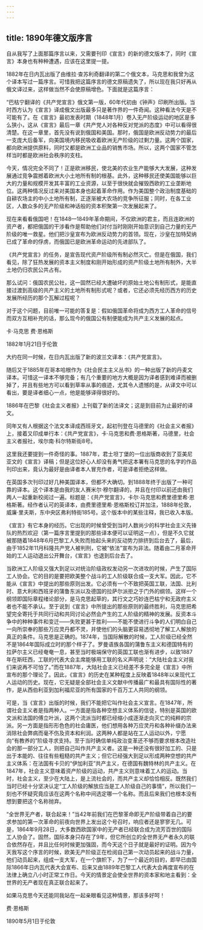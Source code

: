 ```yaml
---
---
---
```

title: 1890年德文版序言
---

自从我写了上面那篇序言以来，又需要刊印《宣言》的新的德文版本了，同时《宣言》本身也有种种遭遇，应该在这里提一提。

1882年在日内瓦出版了由维拉·查苏利奇翻译的第二个俄文本，马克思和我曾为这个译本写过一篇序言。可惜我把这篇序言的德文原稿遗失了，所以现在我只好再从俄文译过来，这样做当然不会使原稿增色。下面就是这篇序言：

“巴枯宁翻译的《共产党宣言》俄文第一版，60年代初由《钟声》印刷所出版。当时西方认为《宣言》译成俄文出版最多只是著作界的一件奇闻。这种看法今天是不可能有了。在《宣言》最初发表时期（1848年1月）卷入无产阶级运动的地区是多么狭小，这从《宣言》最后一章《共产党人对各种反对党派的态度》中可以看得很清楚。在这一章里，首先没有说到俄国和美国。那时，俄国是欧洲反动势力的最后一支庞大后备军，向美国境内移民吸收着欧洲无产阶级的过剩力量。这两个国家，都向欧洲提供原料，同时又都是欧洲工业品的销售市场。所以，这两个国家不管怎样当时都是欧洲社会秩序的支柱。

今天，情况完全不同了！正是欧洲移民，使北美的农业生产能够大大发展，这种发展通过竞争震撼着欧洲大小土地所有制的根基。此外，这种移民还使美国能够以巨大的力量和规模开发其丰富的工业资源，以至于很快就会摧毁西欧的工业垄断地位。这两种情况反过来对美国本身也起着革命作用。作为美国整个政治制度基础的自耕农场主的中小土地所有制，正逐渐被大农场的竞争所征服；同时，在各工业区，人数众多的无产阶级和神话般的资本积聚第一次发展起来了。

现在来看看俄国吧！在1848—1849年革命期间，不仅欧洲的君主，而且连欧洲的资产者，都把俄国的干涉看作是帮助他们对付当时刚刚开始意识到自己力量的无产阶级的唯一救星。他们把沙皇宣布为欧洲反动势力的首领。现在，沙皇在加特契纳已成了革命的俘虏，而俄国已是欧洲革命运动的先进部队了。

《共产党宣言》的任务，是宣告现代资产阶级所有制必然灭亡。但是在俄国，我们看见，除了狂热发展的资本主义制度和刚开始形成的资产阶级土地所有制外，大半土地仍归农民公共占有。

那么试问：俄国农民公社，这一固然已经大遭破坏的原始土地公有制形式，是能直接过渡到高级的共产主义的土地所有制形式呢？或者，它还必须先经历西方的历史发展所经历的那个瓦解过程呢？

对于这个问题，目前唯一可能的答复是：假如俄国革命将成为西方工人革命的信号而双方互相补充的话，那么现今的俄国公有制便能成为共产主义发展的起点。

卡·马克思 费·恩格斯

1882年1月21日于伦敦

大约在同一时候，在日内瓦出版了新的波兰文译本：《共产党宣言》。

随后又于1885年在哥本哈根作为《社会民主主义丛书》的一种出版了新的丹麦文译本。可惜这一译本不够完备；有几个重要的地方大概是因为译者感到难译而被删掉了，并且有些地方可以看到草率从事的痕迹，尤其令人遗憾的是，从译文中可以看出，要是译者细心一点，他是能够译得很好的。

1886年在巴黎《社会主义者报》上刊载了新的法译文；这是到目前为止最好的译文。

同年又有人根据这个法文本译成西班牙文，起初刊登在马德里的《社会主义者报》上，接着又印成单行本：《共产党宣言》，卡·马克思和费·恩格斯著，马德里，社会主义者报社，埃尔南·科尔特斯街8号。

这里我还要提到一件奇怪的事。1887年，君士坦丁堡的一位出版商收到了亚美尼亚文的《宣言》译稿；但是这位好心人却没有勇气把这本署有马克思的名字的作品刊印出来，竟认为最好是由译者本人冒充作者，可是译者拒绝这样做。

在英国多次刊印过好几种美国译本，但都不大确切。到1888年终于出版了一种可靠的译本。这个译本是由我的友人赛米尔·穆尔翻译的，并且在付印以前还由我们两人一起重新校阅过一遍。标题是：《共产党宣言》，卡尔·马克思和费里德里希·恩格斯著。经作者认可的英译本，由费里德里希·恩格斯校订并加注，1888年伦敦，威廉·里夫斯，东中央区弗利特街185号。这个版本中的某些注释，我已收入本版。

《宣言》有它本身的经历。它出现的时候曾受到当时人数尚少的科学社会主义先锋队的热烈欢迎（第一篇序言里提到的那些译本便可以证明这一点），但是不久它就被那随着1848年6月巴黎工人失败而抬起头来的反动势力排挤到后台去了，最后，由于1852年11月科隆共产党人被判刑，它被“依法”宣布为非法。随着由二月革命开始的工人运动退出公开舞台，《宣言》也退到后台去了。

当欧洲工人阶级又强大到足以对统治阶级政权发动另一次进攻的时候，产生了国际工人协会。它的目的是要把欧美整个战斗的工人阶级联合成一支大军。因此，它不能从《宣言》中提出的那些原则出发。它必须有一个不致把英国工联，法国、比利时、意大利和西班牙的蒲鲁东派以及德国的拉萨尔派拒之于门外的纲领。这样一个纲领即国际章程绪论部分，是马克思起草的，其行文之巧妙连巴枯宁和无政府主义者也不能不承认。至于说到《宣言》中所提出的那些原则的最终胜利，马克思把希望完全寄托于共同行动和共同讨论必然会产生的工人阶级的精神的发展。反资本斗争中的种种事件和变迁——失败更甚于胜利——不能不使进行斗争的人们明白自己一向所崇奉的那些万应灵丹都不灵，并使他们的头脑更容易透彻地了解工人解放的真正的条件。马克思是正确的。1874年，当国际解散的时候，工人阶级已经全然不是1864年国际成立时的那个样子了。罗曼语族各国的蒲鲁东主义和德国特有的拉萨尔主义已经奄奄一息，甚至当时极端保守的英国工联也渐有进步，以致1887年在斯旺西，工联的代表大会主席能够用工联的名义声明说：“大陆社会主义对我们来说再不可怕了。”而在1887年，大陆社会主义已经差不多完全是《宣言》中所宣布的那个理论了。因此，《宣言》的历史在某种程度上反映着1848年以来现代工人运动的历史。现在，它无疑是全部社会主义文献中传播最广和最具有国际性的著作，是从西伯利亚到加利福尼亚的所有国家的千百万工人共同的纲领。

可是，当《宣言》出版的时候，我们不能把它叫作社会主义宣言。在1847年，所谓社会主义者是指两种人。一方面是指各种空想主义体系的信徒，特别是英国的欧文派和法国的傅立叶派，这两个流派当时都已经缩小成逐渐走向灭亡的纯粹的宗派。另一方面是指形形色色的社会庸医，他们想用各种万应灵丹和各种补缀办法来消除社会弊病而毫不伤及资本和利润。这两种人都是站在工人运动以外，宁愿向“有教养的”阶级寻求支持。至于当时确信单纯政治变革还不够而要求根本改造社会的那一部分工人，则把自己叫作共产主义者。这是一种还没有很好加工的、只是出于本能的、往往有些粗糙的共产主义；但它已经强大到足以形成两种空想的共产主义体系：在法国有卡贝的“伊加利亚”共产主义，在德国有魏特林的共产主义。在1847年，社会主义意味着资产阶级的运动，共产主义则意味着工人的运动。当时，社会主义，至少在大陆上，是上流社会的，而共产主义却恰恰相反。既然我们当时已经十分坚决认定“工人阶级的解放应当是工人阶级自己的事情”，所以我们一刻也不怀疑究竟应该在这两个名称中间选定哪一个名称。而且后来我们也根本没有想到要把这个名称抛弃。

“全世界无产者，联合起来！”当42年前我们在巴黎革命即无产阶级带着自己的要求参加的第一次革命的前夜向世界上发出这个号召时，响应者还是寥寥无几。可是，1864年9月28日，大多数西欧国家中的无产者已经联合成为流芳百世的国际工人协会了。固然，国际本身只存在了9年，但它所创立的全世界无产者永久的联合依然存在，并且比任何时候更加强固，而今天这个日子就是最好的证明。因为今天我写这个序言的时候，欧美无产阶级正在检阅自己第一次动员起来的战斗力量，他们动员起来，组成一支大军，在一个旗帜下，为了一个最近的目的，即早已由国际1866年日内瓦代表大会宣布、后来又由1889年巴黎工人代表大会再度宣布的在法律上确立八小时正常工作日。今天的情景定会使全世界的资本家和地主看到：全世界的无产者现在真正联合起来了。

如果马克思今天还能同我站在一起亲眼看见这种情景，那该多好呵！

费·恩格斯

1890年5月1日于伦敦